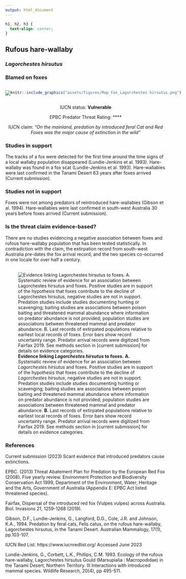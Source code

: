 ```yaml
---
output: html_document
---
```

```css
h1, h2, h3 {
  text-align: center;
}
```

## **Rufous hare-wallaby**
### *Lagorchestes hirsutus*
### Blamed on foxes

:::: {style="display: flex;"}

[![](assets/photos/Lagorchestes hirsutus.png)](https://www.inaturalist.org/photos/60046491?size=original)

::: {}

:::

::: {}
  ```r
  knitr::include_graphics("assets/figures/Map_Fox_Lagorchestes hirsutus.png")
  ```
:::

::::
<center>
IUCN status: **Vulnerable**

EPBC Predator Threat Rating: ****

IUCN claim: *"On the mainland, predation by introduced feral Cat and Red Foxes was the major cause of extinction in the wild"*

</center>

### Studies in support

The tracks of a fox were detected for the first time around the time signs of a local wallaby population disappeared (Lundie-Jenkins et al. 1993). Hare-wallaby was found in a fox scat (Lundie-Jenkins et al. 1993). Hare-wallabies were last confirmed in the Tanami Desert 63 years after foxes arrived (Current submission).

### Studies not in support

Foxes were not among predators of reintroduced hare-wallabies (Gibson et al. 1994). Hare-wallabies were last confirmed in south-west Australia 30 years before foxes arrived (Current submission).

### Is the threat claim evidence-based?

There are no studies evidencing a negative association between foxes and rufous hare-wallaby population that has been tested statistically. In contradiction with the claim, the extirpation record from south-west Australia pre-dates the fox arrival record, and the two species co-occurred in one locale for over half a century.
<br>
<br>

![**Evidence linking *Lagorchestes hirsutus* to foxes.** **A.** Systematic review of evidence for an association between *Lagorchestes hirsutus* and foxes. Positive studies are in support of the hypothesis that foxes contribute to the decline of *Lagorchestes hirsutus*, negative studies are not in support. Predation studies include studies documenting hunting or scavenging; baiting studies are associations between poison baiting and threatened mammal abundance where information on predator abundance is not provided; population studies are associations between threatened mammal and predator abundance. **B.** Last records of extirpated populations relative to earliest local records of foxes. Error bars show record uncertainty range. Predator arrival records were digitized from Fairfax 2019. See methods section in [current submission] for details on evidence categories.](assets/figures/Main_Evidence_Fox_Lagorchestes hirsutus.png)

### References

Current submission (2023) Scant evidence that introduced predators cause extinctions.

EPBC. (2013) Threat Abatement Plan for Predation by the European Red Fox (2008). Five yearly review. Environment Protection and Biodiversity Conservation Act 1999, Department of the Environment, Water, Heritage and the Arts, Government of Australia (Appendix E: EPBC Act listed threatened species).

Fairfax, Dispersal of the introduced red fox (Vulpes vulpes) across Australia. Biol. Invasions 21, 1259-1268 (2019).

Gibson, D.F., Lundie-Jenkins, G., Langford, D.G., Cole, J.R. and Johnson, K.A., 1994. Predation by feral cats, Felis catus, on the rufous hare-wallaby, Lagorchestes hirsutus, in the Tanami Desert. Australian Mammalogy, 17(1), pp.103-107.

IUCN Red List. https://www.iucnredlist.org/ Accessed June 2023

Lundie-Jenkins, G., Corbett, L.K., Phillips, C.M. 1993. Ecology of the rufous hare-wallaby, Lagorchestes hirsutus Gould (Marsupialia : Macropodidae) in the Tanami Desert, Northern Territory. III Interactions with introduced mammal species. Wildlife Research, 20(4), pp 495-511.

